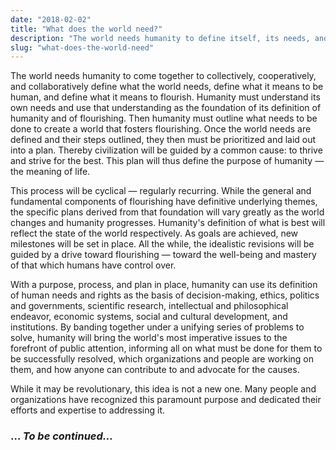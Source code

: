 ```yaml
---
date: "2018-02-02"
title: "What does the world need?"
description: "The world needs humanity to define itself, its needs, and its priorities. Together, humanity can create a world the fosters flourishing."
slug: "what-does-the-world-need"
---
```


The world needs humanity to come together to collectively, cooperatively, and collaboratively define what the world needs, define what it means to be human, and define what it means to flourish. Humanity must understand its own needs and use that understanding as the foundation of its definition of humanity and of flourishing. Then humanity must outline what needs to be done to create a world that fosters flourishing. Once the world needs are defined and their steps outlined, they then must be prioritized and laid out into a plan. Thereby civilization will be guided by a common cause: to thrive and strive for the best. This plan will thus define the purpose of humanity — the meaning of life.

This process will be cyclical — regularly recurring. While the general and fundamental components of flourishing have definitive underlying themes, the specific plans derived from that foundation will vary greatly as the world changes and humanity progresses. Humanity's definition of what is best will reflect the state of the world respectively. As goals are achieved, new milestones will be set in place. All the while, the idealistic revisions will be guided by a drive toward flourishing — toward the well-being and mastery of that which humans have control over.

With a purpose, process, and plan in place, humanity can use its definition of human needs and rights as the basis of decision-making, ethics, politics and governments, scientific research, intellectual and philosophical endeavor, economic systems, social and cultural development, and institutions. By banding together under a unifying series of problems to solve, humanity will bring the world's most imperative issues to the forefront of public attention, informing all on what must be done for them to be successfully resolved, which organizations and people are working on them, and how anyone can contribute to and advocate for the causes.

While it may be revolutionary, this idea is not a new one. Many people and organizations have recognized this paramount purpose and dedicated their efforts and expertise to addressing it.

### … _To be continued…_
